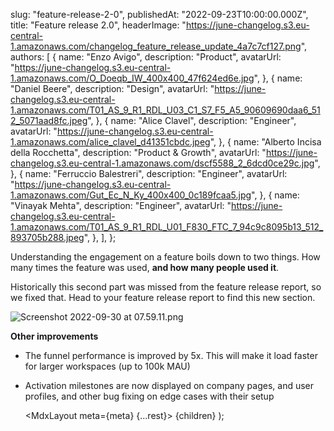 
  slug: "feature-release-2-0",
  publishedAt: "2022-09-23T10:00:00.000Z",
  title: "Feature release 2.0",
  headerImage:
    "https://june-changelog.s3.eu-central-1.amazonaws.com/changelog_feature_release_update_4a7c7cf127.png",
  authors: [
    {
      name: "Enzo Avigo",
      description: "Product",
      avatarUrl:
        "https://june-changelog.s3.eu-central-1.amazonaws.com/O_Doeqb_IW_400x400_47f624ed6e.jpg",
    },
    {
      name: "Daniel Beere",
      description: "Design",
      avatarUrl:
        "https://june-changelog.s3.eu-central-1.amazonaws.com/T01_AS_9_R1_RDL_U03_C1_S7_F5_A5_90609690daa6_512_5071aad8fc.jpeg",
    },
    {
      name: "Alice Clavel",
      description: "Engineer",
      avatarUrl:
        "https://june-changelog.s3.eu-central-1.amazonaws.com/alice_clavel_d41351cbdc.jpeg",
    },
    {
      name: "Alberto Incisa della Rocchetta",
      description: "Product & Growth",
      avatarUrl:
        "https://june-changelog.s3.eu-central-1.amazonaws.com/dscf5588_2_6dcd0ce29c.jpg",
    },
    {
      name: "Ferruccio Balestreri",
      description: "Engineer",
      avatarUrl:
        "https://june-changelog.s3.eu-central-1.amazonaws.com/Gut_Ec_N_Ky_400x400_0c189fcaa5.jpg",
    },
    {
      name: "Vinayak Mehta",
      description: "Engineer",
      avatarUrl:
        "https://june-changelog.s3.eu-central-1.amazonaws.com/T01_AS_9_R1_RDL_U01_F830_FTC_7_94c9c8095b13_512_893705b288.jpeg",
    },
  ],
};

Understanding the engagement on a feature boils down to two things.
How many times the feature was used, **and how many people used it**.

Historically this second part was missed from the feature release report, so we fixed that.
Head to your feature release report to find this new section.

![Screenshot 2022-09-30 at 07.59.11.png](https://june-changelog.s3.eu-central-1.amazonaws.com/Screenshot_2022_09_30_at_07_59_11_ba2d1b5f51.png)

**Other improvements**

- The funnel performance is improved by 5x. This will make it load faster for larger workspaces (up to 100k MAU)
- Activation milestones are now displayed on company pages, and user profiles, and other bug fixing on edge cases with their setup

  <MdxLayout meta={meta} {...rest}>
    {children}
  </MdxLayout>
);
